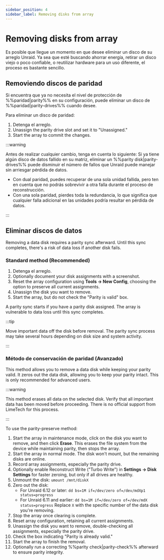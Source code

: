 ```yaml
---
sidebar_position: 4
sidebar_label: Removing disks from array
---
```


# Removing disks from array

Es posible que llegue un momento en que desee eliminar un disco de su arreglo Unraid. Ya sea que esté buscando ahorrar energía, retirar un disco viejo o poco confiable, o reutilizar hardware para un uso diferente, el proceso es bastante sencillo.

## Removiendo discos de paridad

Si encuentra que ya no necesita el nivel de protección de %%paridad|parity%% en su configuración, puede eliminar un disco de %%paridad|parity-drives%% cuando desee.

Para eliminar un disco de paridad:

1. Detenga el arreglo.
2. Unassign the parity drive slot and set it to "Unassigned."
3. Start the array to commit the changes.

:::warning

Antes de realizar cualquier cambio, tenga en cuenta lo siguiente: Si ya tiene algún disco de datos fallido en su matriz, eliminar un %%parity disk|parity-drives%% puede disminuir el número de fallos que Unraid puede manejar sin arriesgar pérdida de datos.

- Con dual paridad, puedes recuperar de una sola unidad fallida, pero ten en cuenta que no podrás sobrevivir a otra falla durante el proceso de reconstrucción.
- Con una sola paridad, pierdes toda la redundancia, lo que significa que cualquier falla adicional en las unidades podría resultar en pérdida de datos.

:::

## Eliminar discos de datos

Removing a data disk requires a parity sync afterward. Until this sync completes, there's a risk of data loss if another disk fails.

### Standard method (Recommended)

1. Detenga el arreglo.
2. Optionally document your disk assignments with a screenshot.
3. Reset the array configuration using **Tools → New Config**, choosing the option to preserve all current assignments.
4. Unassign the disk you want to remove.
5. Start the array, but do not check the "Parity is valid" box.

A parity sync starts if you have a parity disk assigned. The array is vulnerable to data loss until this sync completes.

:::tip

Move important data off the disk before removal. The parity sync process may take several hours depending on disk size and system activity.

:::

### Método de conservación de paridad (Avanzado)

This method allows you to remove a data disk while keeping your parity valid. It zeros out the data disk, allowing you to keep your parity intact. This is only recommended for advanced users.

:::warning

This method erases all data on the selected disk. Verify that all important data has been moved before proceeding. There is no official support from LimeTech for this process.

:::

To use the parity-preserve method:

1. Start the array in maintenance mode, click on the disk you want to remove, and then click **Erase**. This erases the file system from the device while maintaining parity, then stops the array.
2. Start the array in normal mode. The disk won't mount, but the remaining disks are online.
3. Record array assignments, especially the parity drive.
4. Optionally enable Reconstruct Write ("Turbo Write") in **Settings → Disk Settings** for faster zeroing, but only if all drives are healthy.
5. Unmount the disk: `umount /mnt/diskX`
6. Zero out the disk:
   - For Unraid 6.12 or later: `dd bs=1M if=/dev/zero of=/dev/mdXp1 status=progress`
   - For Unraid 6.11 and earlier: `dd bs=1M if=/dev/zero of=/dev/mdX status=progress`
   Replace `X` with the specific number of the data disk you're removing.
7. Stop the array once clearing is complete.
8. Reset array configuration, retaining all current assignments.
9. Unassign the disk you want to remove, double-checking all assignments, especially the parity drive.
10. Check the box indicating "Parity is already valid."
11. Start the array to finish the removal.
12. Optionally run a correcting %%parity check|parity-check%% afterward to ensure parity integrity.
